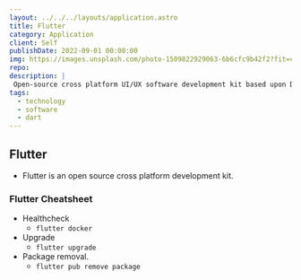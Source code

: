 ```yaml
---
layout: ../../../layouts/application.astro
title: Flutter
category: Application
client: Self
publishDate: 2022-09-01 00:00:00
img: https://images.unsplash.com/photo-1509822929063-6b6cfc9b42f2?fit=crop&w=1400&h=700&q=75
repo:
description: |
 Open-source cross platform UI/UX software development kit based upon Dart.
tags:
  - technology
  - software
  - dart
---
```


## Flutter

- Flutter is an open source cross platform development kit. 


### Flutter Cheatsheet
- Healthcheck
  - `flutter docker`
- Upgrade
  - `flutter upgrade`
- Package removal.
  - `flutter pub remove package`